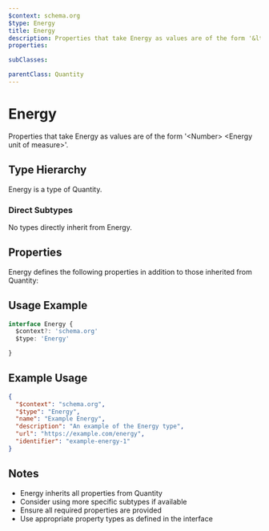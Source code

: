 ```yaml
---
$context: schema.org
$type: Energy
title: Energy
description: Properties that take Energy as values are of the form '&lt;Number&gt; &lt;Energy unit of measure&gt;'.
properties:

subClasses:

parentClass: Quantity
---
```


# Energy

Properties that take Energy as values are of the form '&lt;Number&gt; &lt;Energy unit of measure&gt;'.

## Type Hierarchy

Energy is a type of Quantity.

### Direct Subtypes

No types directly inherit from Energy.

## Properties

Energy defines the following properties in addition to those inherited from Quantity:



## Usage Example

```typescript
interface Energy {
  $context?: 'schema.org'
  $type: 'Energy'

}
```

## Example Usage

```json
{
  "$context": "schema.org",
  "$type": "Energy",
  "name": "Example Energy",
  "description": "An example of the Energy type",
  "url": "https://example.com/energy",
  "identifier": "example-energy-1"
}
```

## Notes

- Energy inherits all properties from Quantity
- Consider using more specific subtypes if available
- Ensure all required properties are provided
- Use appropriate property types as defined in the interface
